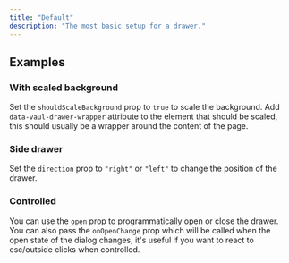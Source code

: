 ```yaml
---
title: "Default"
description: "The most basic setup for a drawer."
---
```


<Preview file="default-drawer">
  <DefaultDrawer />
</Preview>

## Examples

### With scaled background

Set the `shouldScaleBackground` prop to `true` to scale the background. Add `data-vaul-drawer-wrapper` attribute to the element that should be scaled, this should usually be a wrapper around the content of the page.

<Preview inline file="with-scaled-background">
  <WithScaledBackground />
</Preview>

### Side drawer

Set the `direction` prop to `"right"` or `"left"` to change the position of the drawer.

<Preview inline file="side-drawer">
  <SideDrawer />
</Preview>

### Controlled

You can use the `open` prop to programmatically open or close the drawer. You can also pass the `onOpenChange` prop which will be called when the open state of the dialog changes, it's useful if you want to react to esc/outside clicks when controlled.

<Preview inline file="with-scaled-background">
  <WithScaledBackground />
</Preview>
